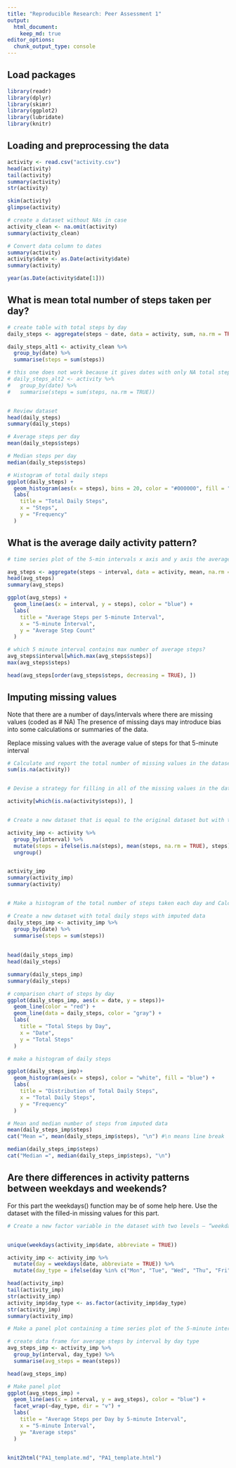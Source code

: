 ```yaml
---
title: "Reproducible Research: Peer Assessment 1"
output: 
  html_document:
    keep_md: true
editor_options: 
  chunk_output_type: console
---
```



## Load packages

```r
library(readr)
library(dplyr)
library(skimr)
library(ggplot2)
library(lubridate)
library(knitr)
```


## Loading and preprocessing the data

```r

activity <- read.csv("activity.csv")
head(activity)
tail(activity)
summary(activity)
str(activity)

skim(activity)
glimpse(activity)

# create a dataset without NAs in case
activity_clean <- na.omit(activity)
summary(activity_clean)

# Convert data column to dates
summary(activity)
activity$date <- as.Date(activity$date)
summary(activity)

year(as.Date(activity$date[1]))

```



## What is mean total number of steps taken per day?
```r
# create table with total steps by day
daily_steps <- aggregate(steps ~ date, data = activity, sum, na.rm = TRUE)

daily_steps_alt1 <- activity_clean %>% 
  group_by(date) %>% 
  summarise(steps = sum(steps))

# this one does not work because it gives dates with only NA total step value 0, so will skew results
# daily_steps_alt2 <- activity %>% 
#   group_by(date) %>% 
#   summarise(steps = sum(steps, na.rm = TRUE))


# Review dataset
head(daily_steps)
summary(daily_steps)

# Average steps per day
mean(daily_steps$steps)

# Median steps per day
median(daily_steps$steps)

# Histogram of total daily steps
ggplot(daily_steps) +
  geom_histogram(aes(x = steps), bins = 20, color = "#000000", fill = "blue") +
  labs(
    title = "Total Daily Steps", 
    x = "Steps", 
    y = "Frequency"
  )


```



## What is the average daily activity pattern?
```r

# time series plot of the 5-min intervals x axis and y axis the average steps across all days

avg_steps <- aggregate(steps ~ interval, data = activity, mean, na.rm = TRUE)
head(avg_steps)
summary(avg_steps)

ggplot(avg_steps) +
  geom_line(aes(x = interval, y = steps), color = "blue") +
  labs(
    title = "Average Steps per 5-minute Interval", 
    x = "5-minute Interval", 
    y = "Average Step Count"
  )

# which 5 minute interval contains max number of average steps?
avg_steps$interval[which.max(avg_steps$steps)]
max(avg_steps$steps)

head(avg_steps[order(avg_steps$steps, decreasing = TRUE), ])


```



## Imputing missing values

Note that there are a number of days/intervals where there are missing values (coded as # NA) The presence of missing days may introduce bias into some calculations or summaries of the data.

Replace missing values with the average value of steps for that 5-minute interval

```r

# Calculate and report the total number of missing values in the dataset (i.e. the total number of rows with NA
sum(is.na(activity))


# Devise a strategy for filling in all of the missing values in the dataset. The strategy does not need to be sophisticated. For example, you could use the mean/median for that day, or the mean for that 5-minute interval, etc.

activity[which(is.na(activity$steps)), ]


# Create a new dataset that is equal to the original dataset but with the missing data filled in.

activity_imp <- activity %>% 
  group_by(interval) %>% 
  mutate(steps = ifelse(is.na(steps), mean(steps, na.rm = TRUE), steps)) %>% 
  ungroup()


activity_imp
summary(activity_imp)
summary(activity)


# Make a histogram of the total number of steps taken each day and Calculate and report the mean and median total number of steps taken per day. Do these values differ from the estimates from the first part of the assignment? What is the impact of imputing missing data on the estimates of the total daily number of steps?

# Create a new dataset with total daily steps with imputed data
daily_steps_imp <- activity_imp %>% 
  group_by(date) %>% 
  summarise(steps = sum(steps))
  
  
head(daily_steps_imp)
head(daily_steps)

summary(daily_steps_imp)
summary(daily_steps)

# comparison chart of steps by day
ggplot(daily_steps_imp, aes(x = date, y = steps))+
  geom_line(color = "red") +
  geom_line(data = daily_steps, color = "gray") +
  labs(
    title = "Total Steps by Day", 
    x = "Date", 
    y = "Total Steps"
  )

# make a histogram of daily steps

ggplot(daily_steps_imp)+
  geom_histogram(aes(x = steps), color = "white", fill = "blue") +
  labs(
    title = "Distribution of Total Daily Steps", 
    x = "Total Daily Steps", 
    y = "Frequency"
  )

# Mean and median number of steps from imputed data
mean(daily_steps_imp$steps)
cat("Mean =", mean(daily_steps_imp$steps), "\n") #\n means line break

median(daily_steps_imp$steps)
cat("Median =", median(daily_steps_imp$steps), "\n")

```




## Are there differences in activity patterns between weekdays and weekends?

For this part the weekdays() function may be of some help here. Use the dataset with the filled-in missing values for this part.

```r

# Create a new factor variable in the dataset with two levels – “weekday” and “weekend” indicating whether a given date is a weekday or weekend day.


unique(weekdays(activity_imp$date, abbreviate = TRUE))

activity_imp <- activity_imp %>% 
  mutate(day = weekdays(date, abbreviate = TRUE)) %>% 
  mutate(day_type = ifelse(day %in% c("Mon", "Tue", "Wed", "Thu", "Fri"), "Weekday", "Weekend"))

head(activity_imp)
tail(activity_imp)
str(activity_imp)
activity_imp$day_type <- as.factor(activity_imp$day_type)
str(activity_imp)
summary(activity_imp)

# Make a panel plot containing a time series plot of the 5-minute interval (x-axis) and the average number of steps taken, averaged across all weekday days or weekend days (y-axis). See the README file in the GitHub repository to see an example of what this plot should look like using simulated data.

# create data frame for average steps by interval by day type
avg_steps_imp <- activity_imp %>% 
  group_by(interval, day_type) %>% 
  summarise(avg_steps = mean(steps))

head(avg_steps_imp)

# Make panel plot
ggplot(avg_steps_imp) +
  geom_line(aes(x = interval, y = avg_steps), color = "blue") +
  facet_wrap(~day_type, dir = "v") +
  labs(
    title = "Average Steps per Day by 5-minute Interval", 
    x = "5-minute Interval", 
    y= "Average steps"
  )


knit2html("PA1_template.md", "PA1_template.html")

```

